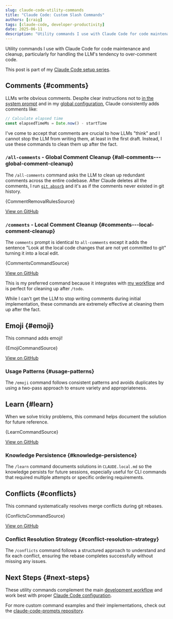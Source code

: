 ```yaml
---
slug: claude-code-utility-commands
title: "Claude Code: Custom Slash Commands"
authors: [craig]
tags: [claude-code, developer-productivity]
date: 2025-06-11
description: "Utility commands I use with Claude Code for code maintenance and cleanup, particularly for handling the LLM's tendency to over-comment code."
---
```



Utility commands I use with Claude Code for code maintenance and cleanup, particularly for handling the LLM's tendency to over-comment code.

<!-- truncate -->

This post is part of my [Claude Code setup series](/blog/claude-code-setup).

## Comments {#comments}

LLMs write obvious comments. Despite clear instructions not to [in the system prompt](https://github.com/langgptai/awesome-claude-prompts/blob/2be4e1085e8c026cd12ad67fdd2ce61c1c42b2d6/README.md?plain=1#L494) and in my [global configuration](/blog/claude-code-configuration#-too-many-comments), Claude consistently adds comments like:

```typescript
// Calculate elapsed time
const elapsedTimeMs = Date.now() - startTime
```

I've come to accept that comments are crucial to how LLMs "think" and I cannot stop the LLM from writing them, at least in the first draft. Instead, I use these commands to clean them up after the fact.

### `/all-comments` - Global Comment Cleanup {#all-comments---global-comment-cleanup}

The `/all-comments` command asks the LLM to clean up redundant comments across the entire codebase. After Claude deletes all the comments, I run [`git absorb`](https://github.com/tummychow/git-absorb) and it's as if the comments never existed in git history.

<CodeBlock language="markdown" title=".claude-prompts/shared/comment-removal-rules.md">
  {CommentRemovalRulesSource}
</CodeBlock>

[View on GitHub](https://github.com/motlin/claude-code-prompts/blob/main/shared/comment-removal-rules.md)

### `/comments` - Local Comment Cleanup {#comments---local-comment-cleanup}

The `comments` prompt is identical to `all-comments` except it adds the sentence "Look at the local code changes that are not yet committed to git" turning it into a local edit.

<CodeBlock language="markdown" title=".claude-prompts/commands/comments.md">
  {CommentsCommandSource}
</CodeBlock>

[View on GitHub](https://github.com/motlin/claude-code-prompts/blob/main/commands/comments.md)

This is my preferred command because it integrates with [my workflow](/blog/claude-code-workflow-commands) and is perfect for cleaning up after `/todo`.

While I can't get the LLM to stop writing comments during initial implementation, these commands are extremely effective at cleaning them up after the fact.

## Emoji {#emoji}

This command adds emoji!

<CodeBlock language="markdown" title=".claude-prompts/commands/emoji.md">
  {EmojiCommandSource}
</CodeBlock>

[View on GitHub](https://github.com/motlin/claude-code-prompts/blob/main/commands/emoji.md)

### Usage Patterns {#usage-patterns}

The `/emoji` command follows consistent patterns and avoids duplicates by using a two-pass approach to ensure variety and appropriateness.

## Learn {#learn}

When we solve tricky problems, this command helps document the solution for future reference.

<CodeBlock language="markdown" title=".claude-prompts/commands/learn.md">
  {LearnCommandSource}
</CodeBlock>

[View on GitHub](https://github.com/motlin/claude-code-prompts/blob/main/commands/learn.md)

### Knowledge Persistence {#knowledge-persistence}

The `/learn` command documents solutions in `CLAUDE.local.md` so the knowledge persists for future sessions, especially useful for CLI commands that required multiple attempts or specific ordering requirements.

## Conflicts {#conflicts}

This command systematically resolves merge conflicts during git rebases.

<CodeBlock language="markdown" title=".claude-prompts/commands/conflicts.md">
  {ConflictsCommandSource}
</CodeBlock>

[View on GitHub](https://github.com/motlin/claude-code-prompts/blob/main/commands/rebase.md)

### Conflict Resolution Strategy {#conflict-resolution-strategy}

The `/conflicts` command follows a structured approach to understand and fix each conflict, ensuring the rebase completes successfully without missing any issues.

## Next Steps {#next-steps}

These utility commands complement the main [development workflow](/blog/claude-code-workflow-commands) and work best with proper [Claude Code configuration](/blog/claude-code-configuration).

For more custom command examples and their implementations, check out the [claude-code-prompts repository](https://github.com/motlin/claude-code-prompts/tree/main/commands).

<GiscusComponent />
